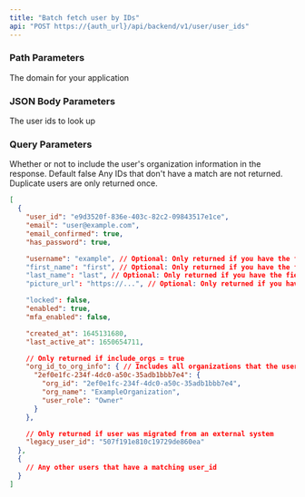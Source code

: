 ```yaml
---
title: "Batch fetch user by IDs"
api: "POST https://{auth_url}/api/backend/v1/user/user_ids"
---
```


### Path Parameters

<ParamField path="auth_url" type="string" required>
  The domain for your application
</ParamField>

### JSON Body Parameters

<ParamField body="user_ids">The user ids to look up</ParamField>

### Query Parameters

<ParamField query="include_orgs" default="false">
  Whether or not to include the user's organization information in the response.
  Default false
</ParamField>

<Note>
  Any IDs that don't have a match are not returned. Duplicate users are only
  returned once.
</Note>

<ResponseExample>

```json
[
  {
    "user_id": "e9d3520f-836e-403c-82c2-09843517e1ce",
    "email": "user@example.com",
    "email_confirmed": true,
    "has_password": true,

    "username": "example", // Optional: Only returned if you have the field enabled as part of your user schema
    "first_name": "first", // Optional: Only returned if you have the field enabled as part of your user schema
    "last_name": "last", // Optional: Only returned if you have the field enabled as part of your user schema
    "picture_url": "https://...", // Optional: Only returned if you have the field enabled as part of your user schema

    "locked": false,
    "enabled": true,
    "mfa_enabled": false,

    "created_at": 1645131680,
    "last_active_at": 1650654711,

    // Only returned if include_orgs = true
    "org_id_to_org_info": { // Includes all organizations that the user is a member of
      "2ef0e1fc-234f-4dc0-a50c-35adb1bbb7e4": {
        "org_id": "2ef0e1fc-234f-4dc0-a50c-35adb1bbb7e4",
        "org_name": "ExampleOrganization",
        "user_role": "Owner"
      }
    },

    // Only returned if user was migrated from an external system
    "legacy_user_id": "507f191e810c19729de860ea"
  },
  {
    // Any other users that have a matching user_id
  }
]
```

</ResponseExample>
